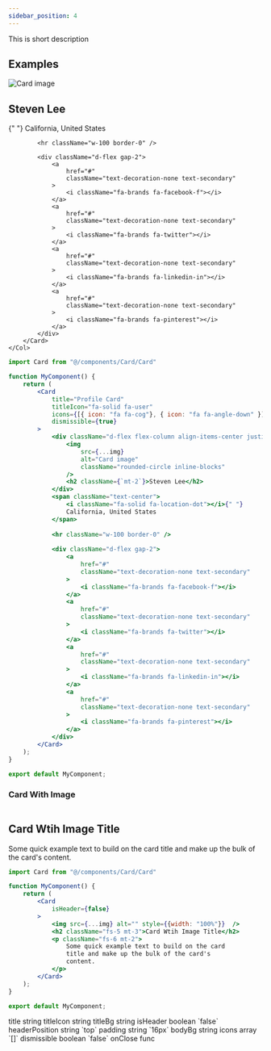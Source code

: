 ```yaml
---
sidebar_position: 4
---
```


This is short description


## Examples

<CodePreview>
    <Col md={6}>
        <Card 
            title="Profile Card" 
            titleIcon="fa-solid fa-user" 
            icons={[{ icon: "fa fa-cog"}, { icon: "fa fa-angle-down" }]}
            dismissible={true}
        >
            <div className="d-flex flex-column align-items-center justify-content-center">
                <img
                    src={image}
                    alt="Card image"
                    className="rounded-circle inline-blocks"
                />
                <h2 className={`mt-2`}>Steven Lee</h2>            
            </div>
            <span className="text-center">
                <i className="fa-solid fa-location-dot"></i>{" "}
                California, United States
            </span>
            
            <hr className="w-100 border-0" />
            
            <div className="d-flex gap-2">
                <a
                    href="#"
                    className="text-decoration-none text-secondary"
                >
                    <i className="fa-brands fa-facebook-f"></i>
                </a>
                <a
                    href="#"
                    className="text-decoration-none text-secondary"
                >
                    <i className="fa-brands fa-twitter"></i>
                </a>
                <a
                    href="#"
                    className="text-decoration-none text-secondary"
                >
                    <i className="fa-brands fa-linkedin-in"></i>
                </a>
                <a
                    href="#"
                    className="text-decoration-none text-secondary"
                >
                    <i className="fa-brands fa-pinterest"></i>
                </a>
            </div>
        </Card>
    </Col>
</CodePreview>


```jsx title="Card"
import Card from "@/components/Card/Card"

function MyComponent() {
    return (
        <Card 
            title="Profile Card" 
            titleIcon="fa-solid fa-user" 
            icons={[{ icon: "fa fa-cog"}, { icon: "fa fa-angle-down" }]}
            dismissible={true}
        >
            <div className="d-flex flex-column align-items-center justify-content-center">
                <img
                    src={...img}
                    alt="Card image"
                    className="rounded-circle inline-blocks"
                />
                <h2 className={`mt-2`}>Steven Lee</h2>            
            </div>
            <span className="text-center">
                <i className="fa-solid fa-location-dot"></i>{" "}
                California, United States
            </span>
            
            <hr className="w-100 border-0" />
            
            <div className="d-flex gap-2">
                <a
                    href="#"
                    className="text-decoration-none text-secondary"
                >
                    <i className="fa-brands fa-facebook-f"></i>
                </a>
                <a
                    href="#"
                    className="text-decoration-none text-secondary"
                >
                    <i className="fa-brands fa-twitter"></i>
                </a>
                <a
                    href="#"
                    className="text-decoration-none text-secondary"
                >
                    <i className="fa-brands fa-linkedin-in"></i>
                </a>
                <a
                    href="#"
                    className="text-decoration-none text-secondary"
                >
                    <i className="fa-brands fa-pinterest"></i>
                </a>
            </div>
        </Card>
    );
}

export default MyComponent;
```

### Card With Image

<CodePreview>
    <Col md={6}>
        <Card
            isHeader={false}
        >
            <img src={placeholderImage} alt="" style={{width: "100%"}}  />
            <h2 className="fs-5 mt-3">Card Wtih Image Title</h2>
            <p className="fs-6 mt-2">
                Some quick example text to build on the card
                title and make up the bulk of the card's
                content.
            </p>
        </Card>
    </Col>
</CodePreview>


```jsx title="Card"
import Card from "@/components/Card/Card"

function MyComponent() {
    return (
        <Card
            isHeader={false}
        >
            <img src={...img} alt="" style={{width: "100%"}}  />
            <h2 className="fs-5 mt-3">Card Wtih Image Title</h2>
            <p className="fs-6 mt-2">
                Some quick example text to build on the card
                title and make up the bulk of the card's
                content.
            </p>
        </Card>
    );
}

export default MyComponent;
```

<FeatureTable>
    <tr>
        <td>title</td>
        <td>string</td>
        <td></td>
        <td></td>
    </tr>
    <tr>
        <td>titleIcon</td>
        <td>string</td>
        <td></td>
        <td></td>
    </tr>
    <tr>
        <td>titleBg</td>
        <td>string</td>
        <td></td>
        <td></td>
    </tr>
    <tr>
        <td>isHeader</td>
        <td>boolean</td>
        <td>`false`</td>
        <td></td>
    </tr>
    <tr>
        <td>headerPosition</td>
        <td>string</td>
        <td>`top`</td>
        <td></td>
    </tr>
    <tr>
        <td>padding</td>
        <td>string</td>
        <td>`16px`</td>
        <td></td>
    </tr>
    <tr>
        <td>bodyBg</td>
        <td>string</td>
        <td></td>
        <td></td>
    </tr>
    <tr>
        <td>icons</td>
        <td>array</td>
        <td>`[]`</td>
        <td></td>
    </tr>
    <tr>
        <td>dismissible</td>
        <td>boolean</td>
        <td>`false`</td>
        <td></td>
    </tr>
    <tr>
        <td>onClose</td>
        <td>func</td>
        <td></td>
        <td></td>
    </tr>

</FeatureTable>